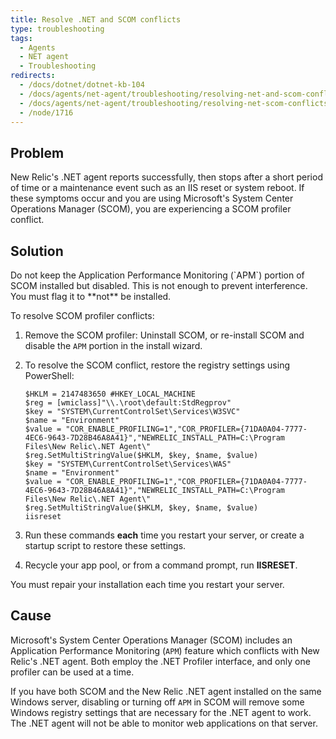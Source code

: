 ```yaml
---
title: Resolve .NET and SCOM conflicts
type: troubleshooting
tags:
  - Agents
  - NET agent
  - Troubleshooting
redirects:
  - /docs/dotnet/dotnet-kb-104
  - /docs/agents/net-agent/troubleshooting/resolving-net-and-scom-conflicts
  - /docs/agents/net-agent/troubleshooting/resolving-net-scom-conflicts
  - /node/1716
---
```


## Problem

New Relic's .NET agent reports successfully, then stops after a short period of time or a maintenance event such as an IIS reset or system reboot. If these symptoms occur and you are using Microsoft's System Center Operations Manager (SCOM), you are experiencing a SCOM profiler conflict.

## Solution

<Callout variant="important">
  Do not keep the Application Performance Monitoring (`APM`) portion of SCOM installed but disabled. This is not enough to prevent interference. You must flag it to **not** be installed.
</Callout>

To resolve SCOM profiler conflicts:

1. Remove the SCOM profiler: Uninstall SCOM, or re-install SCOM and disable the `APM` portion in the install wizard.
2. To resolve the SCOM conflict, restore the registry settings using PowerShell:

   ```
   $HKLM = 2147483650 #HKEY_LOCAL_MACHINE
   $reg = [wmiclass]"\\.\root\default:StdRegprov"
   $key = "SYSTEM\CurrentControlSet\Services\W3SVC"
   $name = "Environment"
   $value = "COR_ENABLE_PROFILING=1","COR_PROFILER={71DA0A04-7777-4EC6-9643-7D28B46A8A41}","NEWRELIC_INSTALL_PATH=C:\Program Files\New Relic\.NET Agent\"
   $reg.SetMultiStringValue($HKLM, $key, $name, $value)
   $key = "SYSTEM\CurrentControlSet\Services\WAS"
   $name = "Environment"
   $value = "COR_ENABLE_PROFILING=1","COR_PROFILER={71DA0A04-7777-4EC6-9643-7D28B46A8A41}","NEWRELIC_INSTALL_PATH=C:\Program Files\New Relic\.NET Agent\"
   $reg.SetMultiStringValue($HKLM, $key, $name, $value)
   iisreset
   ```
3. Run these commands **each** time you restart your server, or create a startup script to restore these settings.
4. Recycle your app pool, or from a command prompt, run **IISRESET**.

<Callout variant="important">
  You must repair your installation each time you restart your server.
</Callout>

## Cause

Microsoft's System Center Operations Manager (SCOM) includes an Application Performance Monitoring (`APM`) feature which conflicts with New Relic's .NET agent. Both employ the .NET Profiler interface, and only one profiler can be used at a time.

If you have both SCOM and the New Relic .NET agent installed on the same Windows server, disabling or turning off `APM` in SCOM will remove some Windows registry settings that are necessary for the .NET agent to work. The .NET agent will not be able to monitor web applications on that server.
